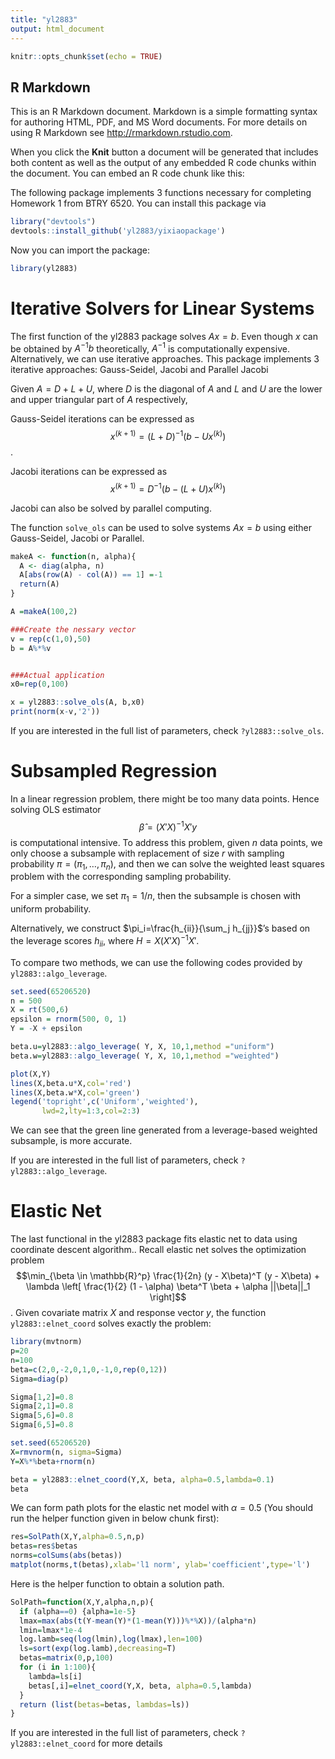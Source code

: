 ```yaml
---
title: "yl2883"
output: html_document
---
```


```r
knitr::opts_chunk$set(echo = TRUE)
```

## R Markdown

This is an R Markdown document. Markdown is a simple formatting syntax for authoring HTML, PDF, and MS Word documents. For more details on using R Markdown see <http://rmarkdown.rstudio.com>.

When you click the **Knit** button a document will be generated that includes both content as well as the output of any embedded R code chunks within the document. You can embed an R code chunk like this:

The following package \textit{yl2883} implements 3 functions necessary for completing Homework 1 from BTRY 6520. You can install this package via


```r
library("devtools")
devtools::install_github('yl2883/yixiaopackage')
```

Now you can import the package:

```r
library(yl2883)
```

# Iterative Solvers for Linear Systems

The first function of the yl2883 package solves $Ax = b$.  Even though $x$ can be obtained by $A^{-1} b$ theoretically, $A^{-1}$ is computationally expensive. Alternatively, we can use iterative approaches.  This package implements 3 iterative approaches: Gauss-Seidel, Jacobi and Parallel Jacobi

Given $A = D + L + U$, where $D$ is the diagonal of $A$ and $L$ and $U$ are the lower and upper triangular part of $A$ respectively, 

Gauss-Seidel iterations can be expressed as $$x^{(k+1)} = (L + D)^{-1} (b - Ux^{(k)})$$.  

Jacobi iterations can be expressed as $$x^{(k+1)} = D^{-1} (b - (L + U) x^{(k)})$$ 

Jacobi can also be solved by parallel computing.

The function `solve_ols` can be used to solve systems $Ax = b$ using either Gauss-Seidel, Jacobi or Parallel.

```r
makeA <- function(n, alpha){
  A <- diag(alpha, n)
  A[abs(row(A) - col(A)) == 1] =-1
  return(A)
}

A =makeA(100,2)

###Create the nessary vector
v = rep(c(1,0),50)
b = A%*%v


###Actual application
x0=rep(0,100)

x = yl2883::solve_ols(A, b,x0)
print(norm(x-v,'2'))
```

If you are interested in the full list of parameters, check `?yl2883::solve_ols`.  

# Subsampled Regression

In a linear regression problem, there might be too many data points. Hence solving OLS estimator $$\hat{\beta} = (X' X)^{-1} X' y$$ is computational intensive. To address this problem, given $n$ data points, we only choose a subsample with replacement of size $r$ with sampling probability $\pi=(\pi_1, \ldots, \pi_n)$, and then we can solve the weighted least squares problem with the corresponding sampling probability. 

For a simpler case, we set $\pi_1 = 1/n$, then the subsample is chosen with uniform probability.  

Alternatively, we construct $\pi_i=\frac{h_{ii}}{\sum_j h_{jj}}$'s based on the leverage scores $h_{ii}$, where $H = X (X' X)^{-1} X'$.  

To compare two methods, we can use the following codes provided by `yl2883::algo_leverage`.
```r
set.seed(65206520)
n = 500
X = rt(500,6)
epsilon = rnorm(500, 0, 1)
Y = -X + epsilon

beta.u=yl2883::algo_leverage( Y, X, 10,1,method ="uniform")
beta.w=yl2883::algo_leverage( Y, X, 10,1,method ="weighted")

plot(X,Y)
lines(X,beta.u*X,col='red')
lines(X,beta.w*X,col='green')
legend('topright',c('Uniform','weighted'),
       lwd=2,lty=1:3,col=2:3)
```

We can see that the green line generated from a leverage-based weighted subsample, is more accurate.

If you are interested in the full list of parameters, check `?yl2883::algo_leverage`.

# Elastic Net

The last functional in the yl2883 package fits elastic net to data using coordinate descent algorithm.. Recall elastic net solves the optimization problem 
$$\min_{\beta \in \mathbb{R}^p} \frac{1}{2n} (y - X\beta)^T (y - X\beta) + \lambda \left[ \frac{1}{2} (1 - \alpha) \beta^T \beta + \alpha ||\beta||_1 \right]$$. Given covariate matrix $X$ and response vector $y$, the function `yl2883::elnet_coord` solves exactly the problem:
```r
library(mvtnorm)
p=20
n=100
beta=c(2,0,-2,0,1,0,-1,0,rep(0,12))
Sigma=diag(p)

Sigma[1,2]=0.8
Sigma[2,1]=0.8
Sigma[5,6]=0.8
Sigma[6,5]=0.8

set.seed(65206520)
X=rmvnorm(n, sigma=Sigma)
Y=X%*%beta+rnorm(n)

beta = yl2883::elnet_coord(Y,X, beta, alpha=0.5,lambda=0.1)
beta
```


We can form path plots for the elastic net model with $\alpha=0.5$ (You should run the helper function given in below chunk first):
```r
res=SolPath(X,Y,alpha=0.5,n,p)
betas=res$betas
norms=colSums(abs(betas))
matplot(norms,t(betas),xlab='l1 norm', ylab='coefficient',type='l')
```


Here is the helper function to obtain a solution path.
```r
SolPath=function(X,Y,alpha,n,p){
  if (alpha==0) {alpha=1e-5}
  lmax=max(abs(t(Y-mean(Y)*(1-mean(Y)))%*%X))/(alpha*n)
  lmin=lmax*1e-4
  log.lamb=seq(log(lmin),log(lmax),len=100)
  ls=sort(exp(log.lamb),decreasing=T)
  betas=matrix(0,p,100)
  for (i in 1:100){
    lambda=ls[i]
    betas[,i]=elnet_coord(Y,X, beta, alpha=0.5,lambda)
  }
  return (list(betas=betas, lambdas=ls))
}
```

If you are interested in the full list of parameters, check `?yl2883::elnet_coord` for more details  

